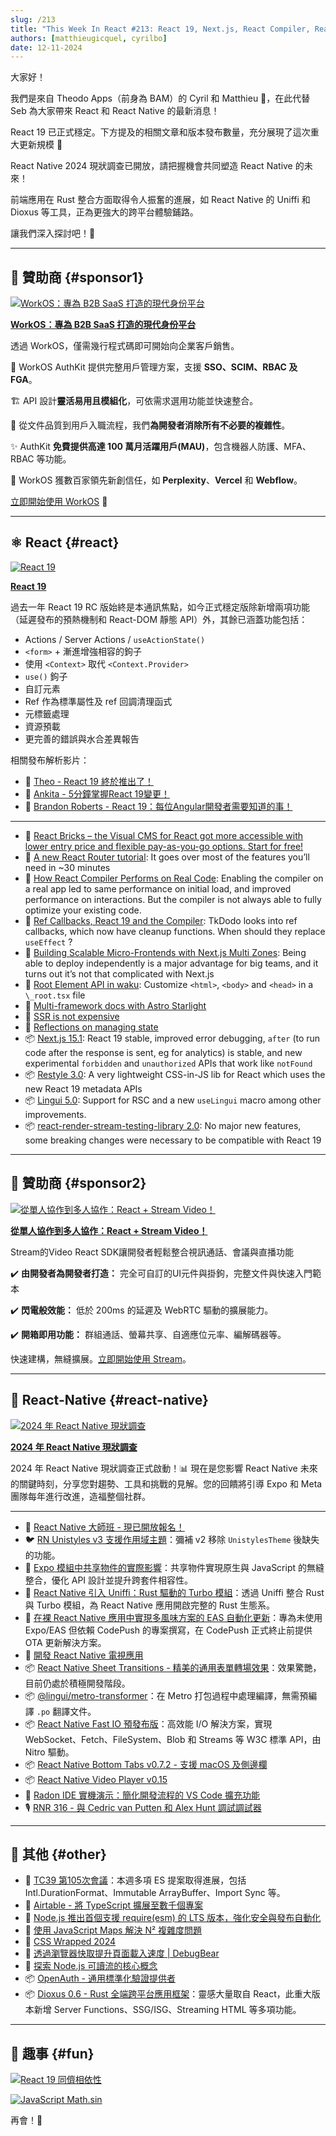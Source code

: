```yaml
---
slug: /213
title: "This Week In React #213: React 19, Next.js, React Compiler, React Router, Restyle, Lingui, State of RN, Uniffi, Shared Objects, Fast IO, Sheet Transitions, Radon, TC39, OpenAuth, TypeScript, Dioxus..."
authors: [matthieugicquel, cyrilbo]
date: 12-11-2024
---
```


大家好！

我們是來自 Theodo Apps（前身為 BAM）的 Cyril 和 Matthieu 👋，在此代替 Seb 為大家帶來 React 和 React Native 的最新消息！

React 19 已正式穩定。下方提及的相關文章和版本發布數量，充分展現了這次重大更新規模 🙂

React Native 2024 現狀調查已開放，請把握機會共同塑造 React Native 的未來！

前端應用在 Rust 整合方面取得令人振奮的進展，如 React Native 的 Uniffi 和 Dioxus 等工具，正為更強大的跨平台體驗鋪路。

讓我們深入探討吧！🚀

<!-- truncate -->


<Support />

---

## 💸 贊助商 {#sponsor1}

[![WorkOS：專為 B2B SaaS 打造的現代身份平台](/emails/issues/195/workOS.jpg)](https://workos.com/?utm_source=thisweekinreact&utm_medium=newsletter&utm_campaign=q32024)

**[WorkOS：專為 B2B SaaS 打造的現代身份平台](https://workos.com/?utm_source=thisweekinreact&utm_medium=newsletter&utm_campaign=q32024)**

透過 WorkOS，僅需幾行程式碼即可開始向企業客戶銷售。

🔐 WorkOS AuthKit 提供完整用戶管理方案，支援 **SSO、SCIM、RBAC 及 FGA**。

🏗️ API 設計**靈活易用且模組化**，可依需求選用功能並快速整合。

🎨 從文件品質到用戶入職流程，我們**為開發者消除所有不必要的複雜性**。

✨ AuthKit **免費提供高達 100 萬月活躍用戶(MAU)**，包含機器人防護、MFA、RBAC 等功能。

🤝 WorkOS 獲數百家領先新創信任，如 **Perplexity**、**Vercel** 和 **Webflow**。

[立即開始使用 WorkOS](https://workos.com/?utm_source=thisweekinreact&utm_medium=newsletter&utm_campaign=q32024) 🚀

---

## ⚛️ React {#react}

[![React 19](/emails/issues/213/react.jpg)](https://react.dev/blog/2024/12/05/react-19)

**[React 19](https://react.dev/blog/2024/12/05/react-19)**

過去一年 React 19 RC 版始終是本通訊焦點，如今正式穩定版除新增兩項功能（延遲發布的預熱機制和 React-DOM 靜態 API）外，其餘已涵蓋功能包括：

- Actions / Server Actions / `useActionState()`
- `<form>` + 漸進增強相容的鉤子
- 使用 `<Context>` 取代 `<Context.Provider>`
- `use()` 鉤子
- 自訂元素
- Ref 作為標準屬性及 ref 回調清理函式
- 元標籤處理
- 資源預載
- 更完善的錯誤與水合差異報告

相關發布解析影片：

- 🎥 [Theo - React 19 終於推出了！](https://www.youtube.com/watch?v=6aQgiJHReCI)
- 🎥 [Ankita - 5分鐘掌握React 19變更！](https://www.youtube.com/watch?v=ZcuOV60_z6s)
- 🎥 [Brandon Roberts - React 19：每位Angular開發者需要知道的事！](https://www.youtube.com/watch?v=0aHHGdxAmF4)

---

- 💸 [React Bricks – the Visual CMS for React got more accessible with lower entry price and flexible pay-as-you-go options. Start for free!](https://www.reactbricks.com/?utm_source=twir&utm_campaign=ql24)
- 📖 [A new React Router tutorial](https://reactrouter.com/tutorials/address-book): It goes over most of the features you’ll need in \~30 minutes
- 📜 [How React Compiler Performs on Real Code](https://www.developerway.com/posts/how-react-compiler-performs-on-real-code): Enabling the compiler on a real app led to same performance on initial load, and improved performance on interactions. But the compiler is not always able to fully optimize your existing code.
- 📜 [Ref Callbacks, React 19 and the Compiler](https://tkdodo.eu/blog/ref-callbacks-react-19-and-the-compiler): TkDodo looks into ref callbacks, which now have cleanup functions. When should they replace `useEffect` ?
- 📜 [Building Scalable Micro-Frontends with Next.js Multi Zones](https://techhub.iodigital.com/articles/building-scalable-micro-frontends-with-next-js-multi-zones): Being able to deploy independently is a major advantage for big teams, and it turns out it’s not that complicated with Next.js
- 📜 [Root Element API in waku](https://waku.gg/blog/root-element-api): Customize `<html>`, `<body>` and `<head>` in a `\_root.tsx` file
- 📜 [Multi-framework docs with Astro Starlight](https://blog.arcjet.com/multi-framework-docs-with-astro-starlight/)
- 📜 [SSR is not expensive](https://t3.gg/blog/post/ssr-is-not-expensive)
- 📜 [Reflections on managing state](https://www.frontendundefined.com/posts/monthly/react-state-management-reflections/)
- 📦 [Next.js 15.1](https://nextjs.org/blog/next-15-1): React 19 stable, improved error debugging, `after` (to run code after the response is sent, eg for analytics) is stable, and new experimental `forbidden` and `unauthorized` APIs that work like `notFound`
- 📦 [Restyle 3.0](https://www.restyle.dev/): A very lightweight CSS-in-JS lib for React which uses the new React 19 metadata APIs
- 📦 [Lingui 5.0](https://lingui.dev/blog/2024/11/28/announcing-lingui-5.0): Support for RSC and a new `useLingui` macro among other improvements.
- 📦 [react-render-stream-testing-library 2.0](https://github.com/testing-library/react-render-stream-testing-library/releases/tag/v2.0.0): No major new features, some breaking changes were necessary to be compatible with React 19

<SubscribeFormEmbed placement="middle" />

---

## 💸 贊助商 {#sponsor2}

[![從單人協作到多人協作：React + Stream Video！](/emails/issues/213/stream.jpg)](https://getstream.io/video/sdk/react/tutorial/video-calling/?utm_source=newsletter&utm_medium=referral&utm_content=&utm_campaign=thisweekinreact)

**[從單人協作到多人協作：React + Stream Video！](https://getstream.io/video/sdk/react/tutorial/video-calling/?utm_source=newsletter&utm_medium=referral&utm_content=&utm_campaign=thisweekinreact)**

Stream的Video React SDK讓開發者輕鬆整合視訊通話、會議與直播功能

✔️ **由開發者為開發者打造：** 完全可自訂的UI元件與掛鉤，完整文件與快速入門範本

✔️ **閃電般效能：** 低於 200ms 的延遲及 WebRTC 驅動的擴展能力。

✔️ **開箱即用功能：** 群組通話、螢幕共享、自適應位元率、編解碼器等。

快速建構，無縫擴展。[立即開始使用 Stream](https://getstream.io/try-for-free/?utm_source=newsletter&utm_medium=referral&utm_content=&utm_campaign=thisweekinreact)。

---

## 📱 React-Native {#react-native}

[![2024 年 React Native 現狀調查](/emails/issues/213/state_of_rn.jpg)](https://stateofreactnative.com/)

**[2024 年 React Native 現狀調查](https://stateofreactnative.com/)**

2024 年 React Native 現狀調查正式啟動！📊 現在是您影響 React Native 未來的關鍵時刻，分享您對趨勢、工具和挑戰的見解。您的回饋將引導 Expo 和 Meta 團隊每年進行改進，造福整個社群。

---

- 💸 [React Native 大師班 - 現已開放報名！](https://notjust.dev/react-native-mastery?utm_source=twir&utm_medium=email)
- 🐦 [RN Unistyles v3 支援作用域主題](https://x.com/jpudysz/status/1865460854717632737)：彌補 v2 移除 `UnistylesTheme` 後缺失的功能。
- 📜 [Expo 模組中共享物件的實際影響](https://expo.dev/blog/the-real-world-impact-of-shared-objects)：共享物件實現原生與 JavaScript 的無縫整合，優化 API 設計並提升跨套件相容性。
- 📜 [React Native 引入 Uniffi：Rust 驅動的 Turbo 模組](https://hacks.mozilla.org/2024/12/introducing-uniffi-for-react-native-rust-powered-turbo-modules/)：透過 Uniffi 整合 Rust 與 Turbo 模組，為 React Native 應用開啟完整的 Rust 生態系。
- 📜 [在裸 React Native 應用中實現多風味方案的 EAS 自動化更新](https://shift.infinite.red/automated-eas-updates-in-a-bare-react-native-app-with-multiple-flavors-schemes-dcdf17963079)：專為未使用 Expo/EAS 但依賴 CodePush 的專案撰寫，在 CodePush 正式終止前提供 OTA 更新解決方案。
- 📜 [開發 React Native 電視應用](https://www.callstack.com/blog/developing-a-react-native-tv-app)
- 📦 [React Native Sheet Transitions - 精美的通用表單轉場效果](https://github.com/saulamsal/react-native-sheet-transitions)：效果驚艷，目前仍處於積極開發階段。
- 📦 [@lingui/metro-transformer](https://lingui.dev/blog/2024/11/20/metro-transformer)：在 Metro 打包過程中處理編譯，無需預編譯 `.po` 翻譯文件。
- 📦 [React Native Fast IO 預發布版](https://github.com/callstackincubator/react-native-fast-io)：高效能 I/O 解決方案，實現 WebSocket、Fetch、FileSystem、Blob 和 Streams 等 W3C 標準 API，由 Nitro 驅動。
- 📦 [React Native Bottom Tabs v0.7.2 - 支援 macOS 及側邊欄](https://github.com/okwasniewski/react-native-bottom-tabs/releases/tag/react-native-bottom-tabs%400.7.2)
- 📦 [React Native Video Player v0.15](https://github.com/TheWidlarzGroup/react-native-video-player/releases/tag/v0.15.0)
- 🎥 [Radon IDE 實機演示：簡化開發流程的 VS Code 擴充功能](https://www.youtube.com/watch?v=UeYmRKWhwFI)
- 🎙️ [RNR 316 - 與 Cedric van Putten 和 Alex Hunt 調試調試器](https://reactnativeradio.com/episodes/rnr-316-debugging-the-debugger-with-cedric-van-putten-and-alex-hunt)

---

## 🔀 其他 {#other}

- 📜 [TC39 第105次會議](https://dev.to/hemanth/updates-from-the-105th-tc39-meeting-3gkh)：本週多項 ES 提案取得進展，包括 Intl.DurationFormat、Immutable ArrayBuffer、Import Sync 等。
- 📜 [Airtable - 將 TypeScript 擴展至數千個專案](https://medium.com/airtable-eng/a-leap-in-the-evolution-of-airtables-codebase-scaling-typescript-to-thousands-of-projects-734326c3a553)
- 📜 [Node.js 推出首個支援 require(esm) 的 LTS 版本，強化安全與發布自動化](https://socket.dev/blog/node-js-delivers-first-lts-with-require-esm-enabled)
- 📜 [使用 JavaScript Maps 解決 N² 複雜度問題](https://davidbonan.io/blog/solving-n2-complexity-with-javascript-maps)
- 📜 [CSS Wrapped 2024](https://chrome.dev/css-wrapped-2024/)
- 📜 [透過瀏覽器快取提升頁面載入速度 | DebugBear](https://www.debugbear.com/blog/browser-caching)
- 📜 [探索 Node.js 可讀流的核心概念](https://pavel-romanov.com/exploring-the-core-concepts-of-nodejs-readable-streams)
- 📦 [OpenAuth - 通用標準化驗證提供者](https://openauth.js.org/)
- 📦 [Dioxus 0.6 - Rust 全端跨平台應用框架](https://dioxuslabs.com/blog/release-060)：靈感大量取自 React，此重大版本新增 Server Functions、SSG/ISG、Streaming HTML 等多項功能。

---

## 🤭 趣事 {#fun}

[![React 19 同儕相依性](/emails/issues/213/react_19_meme.jpg)](https://bsky.app/profile/did:plc:hxmev3uady7j4litwnr5fzbg/post/3laz2eyx77k2l)

[![JavaScript Math.sin](/emails/issues/213/math_sin.jpg)](https://x.com/davesnx/status/1863991593432391711)

再會！👋